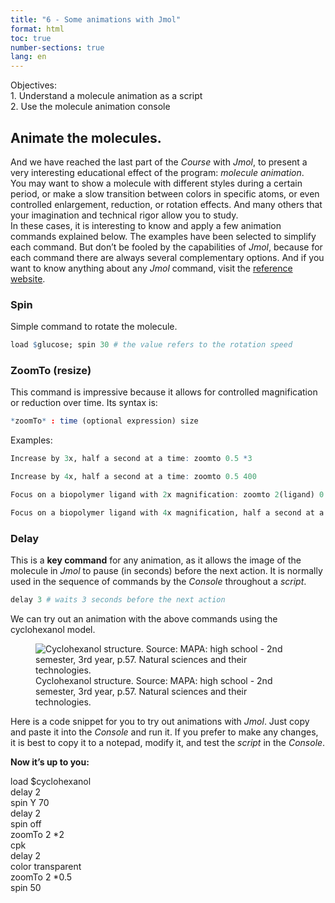 ```yaml
---
title: "6 - Some animations with Jmol"
format: html
toc: true
number-sections: true
lang: en
---
```


<div class="reminder-objetivos">

Objectives:\
1. Understand a molecule animation as a script\
2. Use the molecule animation console\

</div>


## Animate the molecules.


| And we have reached the last part of the *Course* with *Jmol*, to present a very interesting educational effect of the program: *molecule animation*.

| You may want to show a molecule with different styles during a certain period, or make a slow transition between colors in specific atoms, or even controlled enlargement, reduction, or rotation effects. And many others that your imagination and technical rigor allow you to study.

| In these cases, it is interesting to know and apply a few animation commands explained below. The examples have been selected to simplify each command. But don't be fooled by the capabilities of *Jmol*, because for each command there are always several complementary options. And if you want to know anything about any *Jmol* command, visit the [reference website](https://chemapps.stolaf.edu/jmol/docs/).


### Spin

| Simple command to rotate the molecule.

```r
load $glucose; spin 30 # the value refers to the rotation speed
```


### ZoomTo (resize)

| This command is impressive because it allows for controlled magnification or reduction over time. Its syntax is:

```r
*zoomTo* : time (optional expression) size
```

Examples:

```r
Increase by 3x, half a second at a time: zoomto 0.5 *3 

Increase by 4x, half a second at a time: zoomto 0.5 400

Focus on a biopolymer ligand with 2x magnification: zoomto 2(ligand) 0

Focus on a biopolymer ligand with 4x magnification, half a second at a time: zoomto 0.5(ligand)* 4
```


### Delay

| This is a **key command** for any animation, as it allows the image of the molecule in *Jmol* to pause (in seconds) before the next action. It is normally used in the sequence of commands by the *Console* throughout a *script*.

```r
delay 3 # waits 3 seconds before the next action
```


| We can try out an animation with the above commands using the cyclohexanol model.


![Cyclohexanol structure. Source: MAPA: high school - 2nd semester, 3rd year, p.57. Natural sciences and their technologies.](ciclohexanol_mapa.png)

| Here is a code snippet for you to try out animations with *Jmol*. Just copy and paste it into the *Console* and run it. If you prefer to make any changes, it is best to copy it to a notepad, modify it, and test the *script* in the *Console*.


<div class="reminder-markdown">

**Now it's up to you:**

load $cyclohexanol
\
delay 2
\
spin Y 70
\
delay 2
\
spin off
\
zoomTo 2 \*2
\
cpk
\
delay 2
\
color transparent
\
zoomTo 2 \*0.5
\
spin 50



</div>
